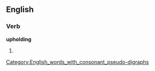 ==English==
[[Category:English_words_with_consonant_pseudo-digraphs]]

===Verb===
'''upholding'''

# {{present participle of|uphold}}